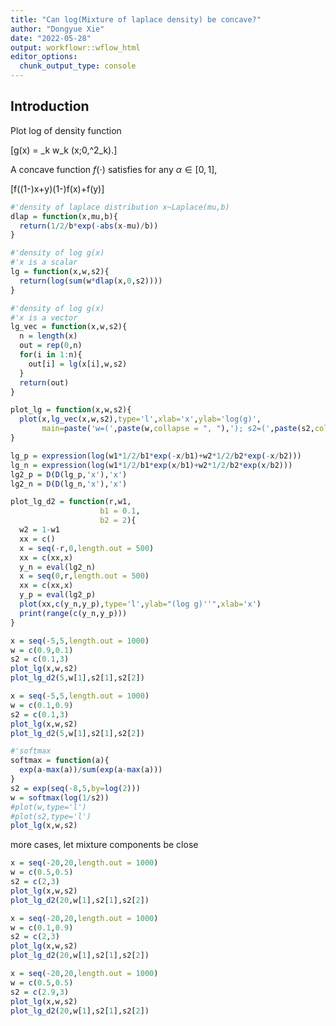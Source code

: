 ```yaml
---
title: "Can log(Mixture of laplace density) be concave?"
author: "Dongyue Xie"
date: "2022-05-28"
output: workflowr::wflow_html
editor_options:
  chunk_output_type: console
---
```


## Introduction

Plot log of density function 

\[g(x) = \sum_k w_k \text{Laplace}(x;0,\sigma^2_k).\]

A concave function $f(\cdot)$ satisfies for any $\alpha\in[0,1]$, 

\[f((1-\alpha)x+\alpha y)\geq (1-\alpha)f(x)+\alpha f(y)\]

```r

#'density of laplace distribution x~Laplace(mu,b)
dlap = function(x,mu,b){
  return(1/2/b*exp(-abs(x-mu)/b))
}

#'density of log g(x)
#'x is a scalar
lg = function(x,w,s2){
  return(log(sum(w*dlap(x,0,s2))))
}

#'density of log g(x)
#'x is a vector
lg_vec = function(x,w,s2){
  n = length(x)
  out = rep(0,n)
  for(i in 1:n){
    out[i] = lg(x[i],w,s2)
  }
  return(out)
}

plot_lg = function(x,w,s2){
  plot(x,lg_vec(x,w,s2),type='l',xlab='x',ylab='log(g)',
       main=paste('w=(',paste(w,collapse = ", "),'); s2=(',paste(s2,collapse = ", "),')',sep=''))
}
```

```r
lg_p = expression(log(w1*1/2/b1*exp(-x/b1)+w2*1/2/b2*exp(-x/b2)))
lg_n = expression(log(w1*1/2/b1*exp(x/b1)+w2*1/2/b2*exp(x/b2)))
lg2_p = D(D(lg_p,'x'),'x')
lg2_n = D(D(lg_n,'x'),'x')

plot_lg_d2 = function(r,w1,
                    b1 = 0.1,
                    b2 = 2){
  w2 = 1-w1
  xx = c()
  x = seq(-r,0,length.out = 500)
  xx = c(xx,x)
  y_n = eval(lg2_n)
  x = seq(0,r,length.out = 500)
  xx = c(xx,x)
  y_p = eval(lg2_p)
  plot(xx,c(y_n,y_p),type='l',ylab="(log g)''",xlab='x')
  print(range(c(y_n,y_p)))
}
```

```r
x = seq(-5,5,length.out = 1000)
w = c(0.9,0.1)
s2 = c(0.1,3)
plot_lg(x,w,s2)
plot_lg_d2(5,w[1],s2[1],s2[2])
```

```r
x = seq(-5,5,length.out = 1000)
w = c(0.1,0.9)
s2 = c(0.1,3)
plot_lg(x,w,s2)
plot_lg_d2(5,w[1],s2[1],s2[2])
```

```r
#'softmax
softmax = function(a){
  exp(a-max(a))/sum(exp(a-max(a)))
}
s2 = exp(seq(-8,5,by=log(2)))
w = softmax(log(1/s2))
#plot(w,type='l')
#plot(s2,type='l')
plot_lg(x,w,s2)
```


more cases, let mixture components be close



```r
x = seq(-20,20,length.out = 1000)
w = c(0.5,0.5)
s2 = c(2,3)
plot_lg(x,w,s2)
plot_lg_d2(20,w[1],s2[1],s2[2])
```

```r
x = seq(-20,20,length.out = 1000)
w = c(0.1,0.9)
s2 = c(2,3)
plot_lg(x,w,s2)
plot_lg_d2(20,w[1],s2[1],s2[2])
```

```r
x = seq(-20,20,length.out = 1000)
w = c(0.5,0.5)
s2 = c(2.9,3)
plot_lg(x,w,s2)
plot_lg_d2(20,w[1],s2[1],s2[2])
```
